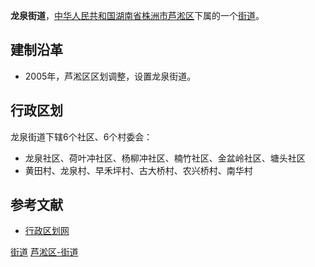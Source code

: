 {{中国乡级行政区<!---乡级行政区专用模板--->
|行政区全称 = 龙泉街道
|景观照片文件名 = 
|景观照片描述 = 
|位置图文件名 = 
|位置图描述 = 
|汉语拼音 = 
|通用拼音 = 
|上级行政区 = [[湖南省|湖南省]][[株洲市|株洲市]][[芦淞区|芦淞区]]
|行政区类别 = 街道
|行政区划代码 = 430203007
|建置时间 = 2005年
|政府驻地 = 高家坳
|地理坐标 = 
|毗邻 = 
|行政区划 = 12
|村委会 = 6
|居委会 = 6
|总面积 = 14.0平方公里
|户籍人口 = 2.8万
|户籍人口年份 = 2003
|常住人口 = 
|常住人口年份 = 
|人口密度 = 
|GDP = 
|GDP年份 = 
|邮政编码 = 412000　
|电话区号 = 
|时区 = UTC+8（[[东八区|东八区]]）
|官方网站 = 
|网站名称 = 
}}
'''龙泉街道'''，[[中华人民共和国|中华人民共和国]][[湖南省|湖南省]][[株洲市|株洲市]][[芦淞区|芦淞区]]下属的一个[[街道|街道]]。

==建制沿革==
*2005年，芦淞区区划调整，设置龙泉街道。

==行政区划==
龙泉街道下辖6个社区、6个村委会：
*龙泉社区、荷叶冲社区、杨柳冲社区、楠竹社区、金盆岭社区、塘头社区
*黄田村、龙泉村、早禾坪村、古大桥村、农兴桥村、南华村

==参考文献==
*[https://web.archive.org/web/20121112201531/http://www.xzqh.org/html/show.php?contentid=15775 行政区划网]

{{湖南小作品}}
{{株洲市芦淞区行政区划}}

[[Category:芦淞区行政区划|街道]]
[[Category:株洲乡镇|芦淞区-街道]]